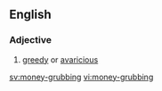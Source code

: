 ==English==

===Adjective===
{{en-adj}}

# [[greedy]] or [[avaricious]]

[[sv:money-grubbing]]
[[vi:money-grubbing]]